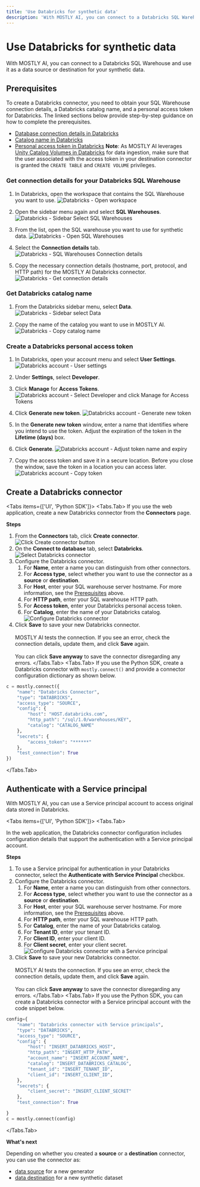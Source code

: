 ```yaml
---
title: 'Use Databricks for synthetic data'
description: 'With MOSTLY AI, you can connect to a Databricks SQL Warehouse and use it as a data source or destination for your synthetic data.'
---
```



# Use Databricks for synthetic data

With MOSTLY AI, you can connect to a Databricks SQL Warehouse and use it as a data source or destination for your synthetic data.

## Prerequisites

To create a Databricks connector, you need to obtain your SQL Warehouse connection details, a Databricks catalog name, and a personal access token for Databricks. The linked sections below provide step-by-step guidance on how to complete the prerequisites.

- [Database connection details in Databricks](#get-connection-details-for-your-databricks-sql-warehouse)
- [Catalog name in Databricks](#get-databricks-catalog-name)
- [Personal access token in Databricks](#create-a-databricks-personal-access-token)
    <CustomCallout>
    **Note**:
    As MOSTLY AI leverages [Unity Catalog Volumes in Databricks](https://www.databricks.com/blog/announcing-general-availability-unity-catalog-volumes) for data ingestion,
    make sure that the user associated with the access token in your destination connector is granted the `CREATE TABLE` and `CREATE VOLUME` privileges.
    </CustomCallout>

### Get connection details for your Databricks SQL Warehouse

1. In Databricks, open the workspace that contains the SQL Warehouse you want to use.
    <Image
        src="/docs/docimages/connectors/databricks/databricks-01-open-workspace.webp"
        alt="Databricks - Open workspace"
        width={550}
        height={350}
    />
2. Open the sidebar menu again and select **SQL Warehouses**.
    <Image src="/docs/docimages/connectors/databricks/databricks-03-sidebar-menu-select-sql-warehouses.webp" alt="Databricks - Sidebar Select SQL Warehouses" width={200} height={150} />

3. From the list, open the SQL warehouse you want to use for synthetic data.
    <Image src="/docs/docimages/connectors/databricks/databricks-04-select-sql-warehouse.webp" alt="Databricks - Open SQL Warehouses" width={550} height={350} />

4. Select the **Connection details** tab.
    <Image src="/docs/docimages/connectors/databricks/databricks-05-sql-warehouse-open-connection-details.webp" alt="Databricks - SQL Warehouses Connection details" width={350} height={250} />

5. Copy the necessary connection details (hostname, port, protocol, and HTTP path) for the MOSTLY AI Databricks connector.
    <Image src="/docs/docimages/connectors/databricks/databricks-06-sql-warehouse-get-connection-params.webp" alt="Databricks - Get connection details" width={300} height={200} />

### Get Databricks catalog name

1. From the Databricks sidebar menu, select **Data**.
    <Image src="/docs/docimages/connectors/databricks/databricks-catalog-01-sidebar-select-data.webp" alt="Databricks - Sidebar select Data" width={150} height={100} />

2. Copy the name of the catalog you want to use in MOSTLY AI.
    <Image src="/docs/docimages/connectors/databricks/databricks-catalog-02-copy-catalog-name.webp" alt="Databricks - Copy catalog name" width={450} height={300} />

### Create a Databricks personal access token

1. In Databricks, open your account menu and select **User Settings**.
    <Image src="/docs/docimages/connectors/databricks/databricks-token-01-account-select-user-settings.webp" alt="Databricks account - User settings" width={250} height={200} />

2. Under **Settings**, select **Developer**.
3. Click **Manage** for **Access Tokens**.
    <Image src="/docs/docimages/connectors/databricks/databricks-token-02-select-developer-manage-access-tokens.webp" alt="Databricks account - Select Developer and click Manage for Access Tokens" width={800} height={150} />

4. Click **Generate new token**.
    <Image src="/docs/docimages/connectors/databricks/databricks-token-03-click-generate-new-token.webp" alt="Databricks account - Generate new token" width={800} height={150} />

3. In the **Generate new token** window, enter a name that identifies where you intend to use the token.
    <Callout>
    Adjust the expiration of the token in the **Lifetime (days)** box.
    </Callout>

4. Click **Generate**.
    <Image src="/docs/docimages/connectors/databricks/databricks-token-04-token-name-expiration.webp" alt="Databricks account - Adjust token name and expiry" width={800} height={250} />

5. Copy the access token and save it in a secure location.
    <Callout type="warning">
    Before you close the window, save the token in a location you can access later.
    </Callout>
    <Image src="/docs/docimages/connectors/databricks/databricks-token-04-copy-token.webp" alt="Databricks account - Copy token" width={310} height={220} />

## Create a Databricks connector

<Tabs items={['UI', 'Python SDK']}>
<Tabs.Tab>
If you use the web application, create a new Databricks connector from the **Connectors** page.

**Steps**
1. From the **Connectors** tab, click **Create connector**.
    <Image src="/docs/docimages/connectors/create-connector-01-click.webp" alt="Click Create connector button" width={800} height={150}/>
2. On the **Connect to database** tab, select **Databricks**.
    <Image src="/docs/docimages/connectors/databricks/create-connector-02-select-databricks.webp" alt="Select Databricks connector" width={800} height={250} />
3. Configure the Databricks connector.
    1. For **Name**, enter a name you can distinguish from other connectors.
    2. For **Access type**, select whether you want to use the connector as a **source** or **destination**.
    3. For **Host**, enter your SQL warehouse server hostname. For more information, see the [Prerequisites](#prerequisites) above.
    4. For **HTTP path**, enter your SQL warehouse HTTP path.
    5. For **Access token**, enter your Databricks personal access token.
    6. For **Catalog**, enter the name of your Databricks catalog.
        <Image src="/docs/docimages/connectors/databricks/create-connector-03-configure-databricks.webp" alt="Configure Databricks connector" width={350} height={250} />
4. Click **Save** to save your new Databricks connector.<br /><br />
    MOSTLY AI tests the connection. If you see an error, check the connection details, update them, and click **Save** again.<br /><br />
    You can click **Save anyway** to save the connector disregarding any errors.
</Tabs.Tab>
<Tabs.Tab>
If you use the Python SDK, create a Databricks connector with `mostly.connect()` and provide a connector configuration dictionary as shown below.

```python copy filename="python"
c = mostly.connect({
    "name": "Databricks Connector",
    "type": "DATABRICKS",
    "access_type": "SOURCE",
    "config": {
        "host": "HOST.databricks.com",
        "http_path": "/sql/1.0/warehouses/KEY",
        "catalog": "CATALOG_NAME"
    },
    "secrets": {
        "access_token": "******"
    },
    "test_connection": True
})
```
</Tabs.Tab>
</Tabs>

## Authenticate with a Service principal

With MOSTLY AI, you can use a Service principal account to access original data stored in Databricks.

<Tabs items={['UI', 'Python SDK']}>
<Tabs.Tab>

In the web application, the Databricks connector configuration includes configuration details that support the authentication with a Service principal account.

**Steps**

1. To use a Service principal for authentication in your Databricks connector, select the **Authenticate with Service Principal** checkbox.
2. Configure the Databricks connector.
    1. For **Name**, enter a name you can distinguish from other connectors.
    2. For **Access type**, select whether you want to use the connector as a **source** or **destination**.
    3. For **Host**, enter your SQL warehouse server hostname. For more information, see the [Prerequisites](#prerequisites) above.
    4. For **HTTP path**, enter your SQL warehouse HTTP path.
    5. For **Catalog**, enter the name of your Databricks catalog.
    6. For **Tenant ID**, enter your tenant ID.
    7. For **Client ID**, enter your client ID.
    7. For **Client secret**, enter your client secret.
        <Image
            src="/docs/docimages/connectors/databricks/create-connector-04-authenticate-with-service-principal.webp"
            alt="Configure Databricks connector with a Service principal"
            width={700}
            height={250}
        />
3. Click **Save** to save your new Databricks connector.<br /><br />
    MOSTLY AI tests the connection. If you see an error, check the connection details, update them, and click **Save** again.<br /><br />
    You can click **Save anyway** to save the connector disregarding any errors.
</Tabs.Tab>
<Tabs.Tab>
If you use the Python SDK, you can create a Databricks connector with a Service principal account with the code snippet below.

```python copy filename="python"
config={
    "name": "Databricks connector with Service principals",
    "type": "DATABRICKS",
    "access_type": "SOURCE",
    "config": {
        "host": "INSERT_DATABRICKS_HOST",
        "http_path": "INSERT_HTTP_PATH",
        "account_name": "INSERT_ACCOUNT_NAME",
        "catalog": "INSERT_DATABRICKS_CATALOG",
        "tenant_id": "INSERT_TENANT_ID",
        "client_id": "INSERT_CLIENT_ID",
    },
    "secrets": {
        "client_secret": "INSERT_CLIENT_SECRET"
    },
    "test_connection": True

}
c = mostly.connect(config)
```
</Tabs.Tab>
</Tabs>

**What's next**

Depending on whether you created a **source** or a **destination** connector, you can use the connector as:

* [data source](../use/data-source) for a new generator
* [data destination](../use/data-destination) for a new synthetic dataset
